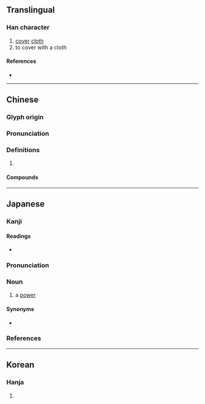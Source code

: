 {{character info/new}}
{{also|幂|羃}}
==Translingual==

===Han character===
{{Han char|rn=14|rad=冖|as=14|sn=16|four=37227|canj=BTAB|ids=⿱冖幕}}

# [[cover]] [[cloth]]
# to cover with a cloth

====References====
* {{Han ref|kx=0131.090|dkj=01601|dj=0294.050|hdz=10306.050|uh=51AA|ud=20906|bh=BEAD|bd=48813}}

----

==Chinese==
{{zh-forms|s=幂}}

===Glyph origin===
{{Han etym}}

===Pronunciation===
{{zh-pron
|m=mì
|c=mik6
|mc=
|oc=y
|cat=
}}

===Definitions===
{{zh-hanzi}}

# {{rfdef|zh}}

====Compounds====
{{zh-der|冪冪|升冪|冪級數|乘冪|冪䍦|降冪排列|降冪}}

----

==Japanese==

===Kanji===
{{ja-kanji|grade=|rs=冖14}}

====Readings====
* {{ja-readings|goon=[[びゃく]] (byaku)|kanon=[[べき]] (beki)|kun=[[おおい]] (ooi), [[ふきん]] (fukin)}}

{{ja-kanjitab|べき|yomi=o}}

===Pronunciation===
{{ja-pron|yomi=o|べき|acc=1|acc_ref=DJR}}

===Noun===
{{ja-noun|べき}}

# {{lb|ja|mathematics|sort=へき'}} a [[power]]

====Synonyms====
* {{ja-r|冪乗|べきじょう}}

===References===
<references/>

----

==Korean==

===Hanja===
{{ko-hanja|hangeul=멱|rv=myeok|mr=myŏk}}

# {{defn|lang=ko|sort=冖14}}